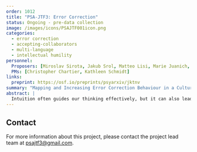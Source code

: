 ```yaml
---
order: 1012
title: "PSA-JTF3: Error Correction"
status: Ongoing - pre-data collection
image: /images/icons/PSAJTF001icon.png
categories:
  - error correction
  - accepting-collaborators
  - multi-language
  - intellectual humility
personnel:
  Proposers: [Miroslav Sirota, Jakub Srol, Matteo Lisi, Marie Juanich, Kavya Guglani]
  PMs: [Christopher Chartier, Kathleen Schmidt]
links:
  preprint: https://osf.io/preprints/psyarxiv/jktnv
summary: "Mapping and Increasing Error Correction Behaviour in a Culturally Diverse Sample"
abstract: |
  Intuition often guides our thinking effectively, but it can also lead to consequential reasoning errors, underpinning poor decisions and biased judgments. Little is known about how people globally self-correct such intuitive reasoning errors and what enhances their correction. Defying prevailing models of reasoning, recent research suggests that people spontaneously correct only a few errors during deliberation; however, enhancing error monitoring and motivating further effort should increase error correction. Here, we study whether these mechanisms apply to reasoning across individualistic and collectivistic cultures (expected N = 33,000 participants from 67 regions). Participants will solve problems that elicit incorrect intuitions twice: first intuitively and then reflectively, allowing them to correct initial errors, in a 2 (feedback: absent vs present) × 2 (answer justification: absent vs present) between-participants design. The study will shed more light on the nature, generalisability, and promotion of corrective behaviour, crucial for understanding and improving reasoning worldwide.
---
```


## Contact

For more information about this project, please contact the project lead team at [psajtf3@gmail.com](mailto:psajtf3@gmail.com).
